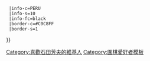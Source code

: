 {{Userbox
  |id=人間<br/>[[電腦]]
  |id-c=MOCCASIN
  |id-fc=MIDNIGHTBLUE
  |id-s=16
  |info=這個用戶是'''[[本因坊秀芳]]'''的[[圍棋|棋]]迷。{{#if:{{{1|}}}|{{{1}}}}}
  |info-c=PERU
  |info-s=10
  |info-fc=black
  |border-c=#C0C8FF
  |border-s=1
}}<includeonly>[[Category:喜歡石田芳夫的維基人]]</includeonly><noinclude>
[[Category:圍棋愛好者模板]]
</noinclude>